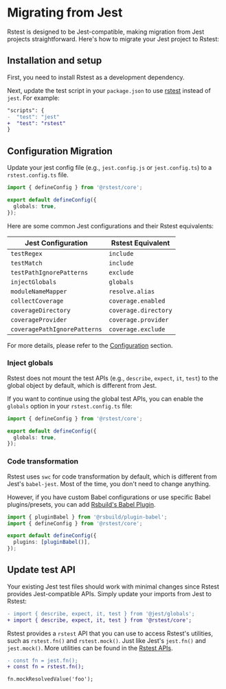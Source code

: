 # Migrating from Jest

Rstest is designed to be Jest-compatible, making migration from Jest projects straightforward. Here's how to migrate your Jest project to Rstest:

## Installation and setup

First, you need to install Rstest as a development dependency.


<PackageManagerTabs command="add @rstest/core -D" />

Next, update the test script in your `package.json` to use [rstest](/guide/basic/cli) instead of `jest`. For example:

```diff
"scripts": {
-  "test": "jest"
+  "test": "rstest"
}
```

## Configuration Migration

Update your jest config file (e.g., `jest.config.js` or `jest.config.ts`) to a `rstest.config.ts` file.

```ts title='rstest.config.ts'
import { defineConfig } from '@rstest/core';

export default defineConfig({
  globals: true,
});
```

Here are some common Jest configurations and their Rstest equivalents:

| Jest Configuration           | Rstest Equivalent    |
| ---------------------------- | -------------------- |
| `testRegex`                  | `include`            |
| `testMatch`                  | `include`            |
| `testPathIgnorePatterns`     | `exclude`            |
| `injectGlobals`              | `globals`            |
| `moduleNameMapper`           | `resolve.alias`      |
| `collectCoverage`            | `coverage.enabled`   |
| `coverageDirectory`          | `coverage.directory` |
| `coverageProvider`           | `coverage.provider`  |
| `coveragePathIgnorePatterns` | `coverage.exclude`   |

For more details, please refer to the [Configuration](/config) section.

### Inject globals

Rstest does not mount the test APIs (e.g., `describe`, `expect`, `it`, `test`) to the global object by default, which is different from Jest.

If you want to continue using the global test APIs, you can enable the `globals` option in your `rstest.config.ts` file:

```ts title='rstest.config.ts'
import { defineConfig } from '@rstest/core';

export default defineConfig({
  globals: true,
});
```

### Code transformation

Rstest uses `swc` for code transformation by default, which is different from Jest's `babel-jest`. Most of the time, you don't need to change anything.

However, if you have custom Babel configurations or use specific Babel plugins/presets, you can add [Rsbuild's Babel Plugin](https://rsbuild.rs/plugins/list/plugin-babel).

```ts title='rstest.config.ts'
import { pluginBabel } from '@rsbuild/plugin-babel';
import { defineConfig } from '@rstest/core';

export default defineConfig({
  plugins: [pluginBabel()],
});
```

## Update test API

Your existing Jest test files should work with minimal changes since Rstest provides Jest-compatible APIs. Simply update your imports from Jest to Rstest:

```diff
- import { describe, expect, it, test } from '@jest/globals';
+ import { describe, expect, it, test } from '@rstest/core';
```

Rstest provides a `rstest` API that you can use to access Rstest's utilities, such as `rstest.fn()` and `rstest.mock()`. Just like Jest's `jest.fn()` and `jest.mock()`. More utilities can be found in the [Rstest APIs](/api/).

```diff
- const fn = jest.fn();
+ const fn = rstest.fn();

fn.mockResolvedValue('foo');
```
